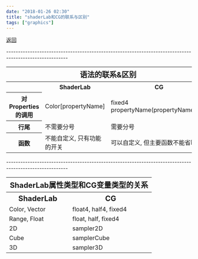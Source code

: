 ```yaml
---
date: "2018-01-26 02:30"
title: "shaderLab和CG的联系与区别"
tags: ["graphics"]
---
```


[返回](./)

\--------------------------------------------------------------------------------------------------------

<table>
    <tr>
        <th colspan="3" style="text-align: center; font-size:20px;">语法的联系&区别</th>
    </tr>
    <tr>
        <th></th>
        <th style="text-align: center;">ShaderLab</th>
        <th style="text-align: center;">CG</th>
    </tr>
    <tr>
        <th>对Properties的调用</th>
        <td>Color[propertyName]</td>
        <td>fixed4 propertyName(propertyName.rgb)</td>
    </tr>
    <tr>
        <th>行尾</th>
        <td>不需要分号</td>
        <td>需要分号</td>
    </tr>
    <tr>
        <th>函数</th>
        <td>不能自定义, 只有功能的开关</td>
        <td>可以自定义, 但主要函数不能省略</td>
    </tr>
</table>

\--------------------------------------------------------------------------------------------------------

<table>
    <tr>
        <th colspan="2" style="text-align: center; font-size:20px;">ShaderLab属性类型和CG变量类型的关系</th>
    </tr>
    <tr>
        <th style="font-size:20px; text-align:center;">ShaderLab</th>
        <th style="font-size:20px; text-align:center;">CG</th>
    </tr>
    <tr>
        <td>Color, Vector</td>
        <td>float4, half4, fixed4</td>
    </tr>
    <tr>
        <td>Range, Float</td>
        <td>float, half, fixed4</td>
    </tr>
    <tr>
        <td>2D</td>
        <td>sampler2D</td>
    </tr>
    <tr>
        <td>Cube</td>
        <td>samplerCube</td>
    </tr>
    <tr>
        <td>3D</td>
        <td>sampler3D</td>
    </tr>
</table>